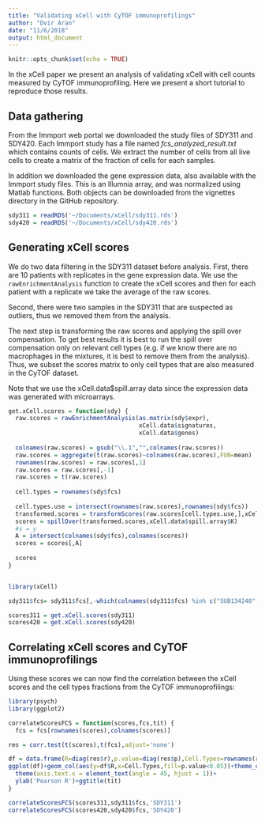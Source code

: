 ```yaml
---
title: "Validating xCell with CyTOF immunoprofilings"
author: "Dvir Aran"
date: "11/6/2018"
output: html_document
---
```


```r
knitr::opts_chunk$set(echo = TRUE)
```

In the xCell paper we present an analysis of validating xCell with cell counts measured by CyTOF immunoprofiling. Here we present a short tutorial to reproduce those results.

## Data gathering

From the Immport web portal we downloaded the study files of SDY311 and SDY420. Each Immport study has a file named *fcs_analyzed_result.txt* which contains counts of cells. We extract the number of cells from all live cells to create a matrix of the fraction of cells for each samples. 

In addition we downloaded the gene expression data, also available with the Immport study files. This is an Illumnia array, and was normalized using Matlab functions. Both objects can be downloaded from the vignettes directory in the GitHub repository.

```r
sdy311 = readRDS('~/Documents/xCell/sdy311.rds')
sdy420 = readRDS('~/Documents/xCell/sdy420.rds')
```

## Generating xCell scores

We do two data filtering in the SDY311 dataset before analysis. First, there are 10 patients with replicates in the gene expression data. We use the `rawEnrichmentAnalysis` function to create the xCell scores and then for each patient with a replicate we take the average of the raw scores.

Second, there were two samples in the SDY311 that are suspected as outliers, thus we removed them from the analysis.

The next step is transforming the raw scores and applying the spill over compensation. To get best results it is best to run the spill over compensation only on relevant cell types (e.g. if we know there are no macrophages in the mixtures, it is best to remove them from the analysis). Thus, we subset the scores matrix to only cell types that are also measured in the CyTOF dataset.

Note that we use the xCell.data$spill.array data since the expression data was generated with microarrays.

```r
get.xCell.scores = function(sdy) {
  raw.scores = rawEnrichmentAnalysis(as.matrix(sdy$expr),
                                     xCell.data$signatures,
                                     xCell.data$genes)
  
  colnames(raw.scores) = gsub("\\.1","",colnames(raw.scores))
  raw.scores = aggregate(t(raw.scores)~colnames(raw.scores),FUN=mean)
  rownames(raw.scores) = raw.scores[,1]
  raw.scores = raw.scores[,-1]
  raw.scores = t(raw.scores)
  
  cell.types = rownames(sdy$fcs) 
  
  cell.types.use = intersect(rownames(raw.scores),rownames(sdy$fcs))
  transformed.scores = transformScores(raw.scores[cell.types.use,],xCell.data$spill.array$fv)
  scores = spillOver(transformed.scores,xCell.data$spill.array$K)
  #s = y
  A = intersect(colnames(sdy$fcs),colnames(scores))
  scores = scores[,A]
  
  scores
} 


library(xCell)

sdy311$fcs= sdy311$fcs[,-which(colnames(sdy311$fcs) %in% c("SUB134240","SUB134283"))]

scores311 = get.xCell.scores(sdy311)
scores420 = get.xCell.scores(sdy420)

```

## Correlating xCell scores and CyTOF immunoprofilings

Using these scores we can now find the correlation between the xCell scores and the cell types fractions from the CyTOF immunoprofilings:

```r
library(psych)
library(ggplot2)

correlateScoresFCS = function(scores,fcs,tit) {
  fcs = fcs[rownames(scores),colnames(scores)]

res = corr.test(t(scores),t(fcs),adjust='none')

df = data.frame(R=diag(res$r),p.value=diag(res$p),Cell.Types=rownames(res$r))
ggplot(df)+geom_col(aes(y=df$R,x=Cell.Types,fill=p.value<0.05))+theme_classic()+
  theme(axis.text.x = element_text(angle = 45, hjust = 1))+
  ylab('Pearson R')+ggtitle(tit)
}
```

```r
correlateScoresFCS(scores311,sdy311$fcs,'SDY311')
correlateScoresFCS(scores420,sdy420$fcs,'SDY420')
```
